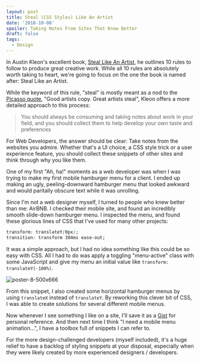 ```yaml
---
layout: post
title: Steal (CSS Styles) Like An Artist
date: '2018-10-08'
spoiler: Taking Notes From Sites That Know Better
draft: false
tags:
  - Design
---
```


In Austin Kleon's excellent book, [Steal Like An Artist](https://austinkleon.com/steal/), he outlines 10 rules to follow to produce great creative work. While all 10 rules are absolutely worth taking to heart, we're going to focus on the one the book is named after: Steal Like an Artist.

While the keyword of this rule, "steal" is mostly meant as a nod to the [Picasso quote](https://quoteinvestigator.com/2013/03/06/artists-steal/), "Good artists copy. Great artists steal", Kleon offers a more detailed approach to this process:


> You should always be consuming and taking notes about work in your field, and you should collect them to help develop your own taste and preferences


For Web Developers, the answer should be clear: Take notes from the websites you admire. Whether that's a UI choice, a CSS style trick or a user experience feature, you should collect these snippets of other sites and think through why you like them.

One of my first "Ah, ha!" moments as a web developer was when I was trying to make my first mobile hamburger menu for a client. I ended up making an ugly, peeling-downward hamburger menu that looked awkward and would paritally obscure text while it was unrolling.

Since I'm not a web designer myself, I turned to people who knew better than me: AirBNB. I checked their mobile site, and found an incredibly smooth slide-down hamburger menu. I inspected the menu, and found these glorious lines of CSS that I've used for many other projects:

```css
transform: translateY(0px);
transition: transform 304ms ease-out;
```

It was a simple approach, but I had no idea something like this could be so easy with CSS. All I had to do was apply a toggling "menu-active" class with some JavaScript and give my menu an initial value like `transform: translateY(-100%)`.

![poster-8-500x666](//images.ctfassets.net/wetfygr1eqh0/42U1vQEP5eCu6yk0MYq2qM/4fb6b102c194ebaf670a6db96388da85/poster-8-500x666.gif)

From this snippet, I also created some horizontal hamburger menus by using `translateX` instead of `translateY`. By reworking this clever bit of CSS, I was able to create solutions for several different mobile menus.

Now whenever I see something I like on a site, I'll save it as a [Gist](https://gist.github.com/) for personal reference. And then next time I think "I need a mobile menu animation...", I have a toolbox full of snippets I can refer to.

For the more design-challenged developers (myself included), it's a huge relief to have a backlog of styling snippets at your disposal, especially when they were likely created by more experienced designers / developers.